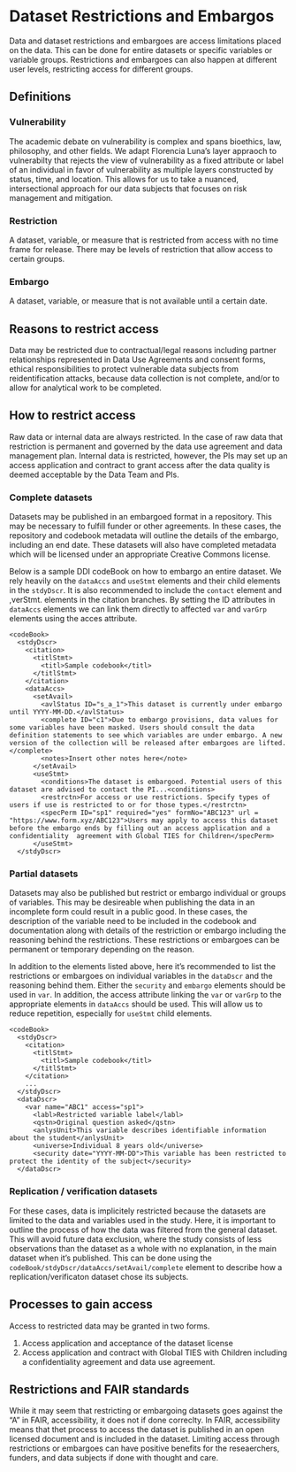 # Dataset Restrictions and Embargos

Data and dataset restrictions and embargoes are access limitations placed on the data. This can be done for entire datasets or specific variables or variable groups. Restrictions and embargoes can also happen at different user levels, restricting access for different groups. 

## Definitions

### Vulnerability

The academic debate on vulnerability is complex and spans bioethics, law, philosophy, and other fields. We adapt Florencia Luna's layer appraoch to vulnerabilty that rejects the view of vulnerability as a fixed attribute or label of an individual in favor of vulnerability as multiple layers constructed by status, time, and location. This allows for us to take a nuanced, intersectional approach for our data subjects that focuses on risk management and mitigation.

### Restriction

A dataset, variable, or measure that is restricted from access with no time frame for release. There may be levels of restriction that allow access to certain groups.

### Embargo

A dataset, variable, or measure that is not available until a certain date. 

## Reasons to restrict access

Data may be restricted due to contractual/legal reasons including partner relationships represented in Data Use Agreements and consent forms, ethical responsibilities to protect vulnerable data subjects from reidentification attacks, because data collection is not complete, and/or to allow for analytical work to be completed. 

## How to restrict access

Raw data or internal data are always restricted. In the case of raw data that restriction is permanent and governed by the data use agreement and data management plan. Internal data is restricted, however, the PIs may set up an access application and contract to grant access after the data quality is deemed acceptable by the Data Team and PIs. 

### Complete datasets

Datasets may be published in an embargoed format in a repository. This may be necessary to fulfill funder or other agreements. In these cases, the repository and codebook metadata will outline the details of the embargo, including an end date. These datasets will also have completed metadata which will be licensed under an appropriate Creative Commons license.

Below is a sample DDI codeBook on how to embargo an entire dataset. We rely heavily on the `dataAccs` and `useStmt` elements and their child elements in the `stdyDscr`. It is also recommended to include the `contact` element and ,verStmt. elements in the citation branches. By setting the ID attributes in `dataAccs` elements we can link them directly to affected `var` and `varGrp` elements using the acces attribute. 

```
<codeBook>
  <stdyDscr>
    <citation>
      <titlStmt>
        <titl>Sample codebook</titl>
      </titlStmt>
    </citation>
    <dataAccs>
      <setAvail>
        <avlStatus ID="s_a_1">This dataset is currently under embargo until YYYY-MM-DD.</avlStatus>
        <complete ID="c1">Due to embargo provisions, data values for some variables have been masked. Users should consult the data definition statements to see which variables are under embargo. A new version of the collection will be released after embargoes are lifted.</complete>
        <notes>Insert other notes here</note>
      </setAvail>
      <useStmt>
        <conditions>The dataset is embargoed. Potential users of this dataset are advised to contact the PI...<conditions>
        <restrctn>For access or use restrictions. Specify types of users if use is restricted to or for those types.</restrctn>
        <specPerm ID="sp1" required="yes" formNo="ABC123" url = "https://www.form.xyz/ABC123">Users may apply to access this dataset before the embargo ends by filling out an access application and a confidentiality  agreement with Global TIES for Children</specPerm>
      </useStmt>
  </stdyDscr>
```

### Partial datasets

Datasets may also be published but restrict or embargo individual or groups of variables. This may be desireable when publishing the data in an incomplete form could result in a public good. In these cases, the description of the variable need to be included in the codebook and documentation along with details of the restriction or embargo including the reasoning behind the restrictions. These restrictions or embargoes can be permanent or temporary depending on the reason. 

In addition to the elements listed above, here it's recommended to list the restrictions or embargoes on individual variables in the `dataDscr` and the reasoning behind them. Either the `security` and `embargo` elements should be used in `var`. In addition, the access attribute linking the `var` or `varGrp` to the appropriate elements in `dataAccs` should be used. This will allow us to reduce repetition, especially for `useStmt` child elements. 

```
<codeBook>
  <stdyDscr>
    <citation>
      <titlStmt>
        <titl>Sample codebook</titl>
      </titlStmt>
    </citation>
    ...
  </stdyDscr>
  <dataDscr>
    <var name="ABC1" access="sp1">
      <labl>Restricted variable label</labl>
      <qstn>Original question asked</qstn>
      <anlysUnit>This variable describes identifiable information about the student</anlysUnit>
      <universe>Individual 8 years old</universe>
      <security date="YYYY-MM-DD">This variable has been restricted to protect the identity of the subject</security>
  </dataDscr>
```

### Replication / verification datasets

For these cases, data is implicitely restricted because the datasets are limited to the data and variables used in the study. Here, it is important to outline the process of how the data was filtered from the general dataset. This will avoid future data exclusion, where the study consists of less observations than the dataset as a whole with no explanation, in the main dataset when it's published. This can be done using the `codeBook/stdyDscr/dataAccs/setAvail/complete` element to describe how a replication/verificaton dataset chose its subjects. 

## Processes to gain access

Access to restricted data may be granted in two forms.

1) Access application and acceptance of the dataset license
2) Access application and contract with Global TIES with Children including a confidentiality agreement and data use agreement. 

## Restrictions and FAIR standards

While it may seem that restricting or embargoing datasets goes against the "A" in FAIR, accessibility, it does not if done correclty. In FAIR, accessibility means that thet process to access the dataset is published in an open licensed document and is included in the dataset. Limiting access through restrictions or embargoes can have positive benefits for the reseaerchers, funders, and data subjects if done with thought and care. 
